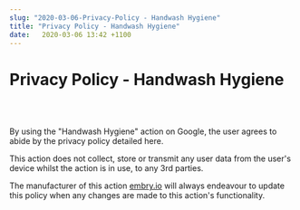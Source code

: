 ```yaml
---
slug: "2020-03-06-Privacy-Policy - Handwash Hygiene"
title: "Privacy Policy - Handwash Hygiene"
date:   2020-03-06 13:42 +1100
---
```


<div className="blogText">

# Privacy Policy - Handwash Hygiene
<br/>
<br/>

By using the "Handwash Hygiene" action on Google, the user agrees to abide by the privacy policy detailed here.

This action does not collect, store or transmit any user data from the user's device whilst the action is in use, to any 3rd parties.

The manufacturer of this action [embry.io](http://embry.io) will always endeavour to update this policy when any changes are made to this action's functionality.

</div>